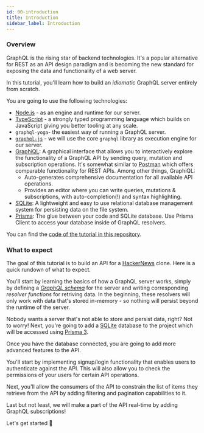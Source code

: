 ```yaml
---
id: 00-introduction
title: Introduction
sidebar_label: Introduction
---
```


### Overview

GraphQL is the rising star of backend technologies. It's a popular alternative for REST as an API design paradigm and is becoming the new
standard for exposing the data and functionality of a web server.

In this tutorial, you'll learn how to build an _idiomatic_ GraphQL server entirely from scratch.

You are going to use the following technologies:

- [Node.js](https://nodejs.org/) - as an engine and runtime for our server.
- [TypeScript](https://www.typescriptlang.org/) - a strongly typed programming language which builds on JavaScript giving you better tooling at any scale.
- `graphql-yoga`- the easiest way of running a GraphQL server.
- [`graphql-js`](https://github.com/graphql/graphql-js) - we will use the core `graphql` library as execution engine for our server.
- [GraphiQL](https://github.com/graphql/graphiql): A graphical interface that allows you to interactively
  explore the functionality of a GraphQL API by sending query, mutation and subscription operations. It's somewhat similar to
  [Postman](https://www.getpostman.com/) which offers comparable functionality for REST APIs. Among other things,
  GraphiQL:
  - Auto-generates comprehensive documentation for all available API operations.
  - Provides an editor where you can write queries, mutations & subscriptions, with auto-completion(!) and syntax
    highlighting.
- [SQLite](https://www.sqlite.org/): A lightweight and easy to use relational database management system for persisting data on the file system.
- [Prisma](https://www.prisma.io/): The glue between your code and SQLite database. Use Prisma Client to access your database inside of
  GraphQL resolvers.

You can find the [code of the tutorial in this repository](https://github.com/dotansimha/graphql-yoga/tree/master/examples/hackernews-node-ts).

### What to expect

The goal of this tutorial is to build an API for a [HackerNews](https://news.ycombinator.com/) clone. Here is a quick
rundown of what to expect.

You'll start by learning the basics of how a GraphQL server works, simply by defining a
[_GraphQL schema_](https://www.prisma.io/blog/graphql-server-basics-the-schema-ac5e2950214e) for the server and writing
corresponding _resolver functions_ for retriving data. In the beginning, these resolvers will only work with data that's stored in-memory -
so nothing will persist beyond the runtime of the server.

Nobody wants a server that's not able to store and persist data, right? Not to worry! Next, you're going to add a
[SQLite](http://sqlite.org/) database to the project which will be accessed using [Prisma 3](https://www.prisma.io/).

Once you have the database connected, you are going to add more advanced features to the API.

You'll start by implementing signup/login functionality that enables users to authenticate against the API. This will
also allow you to check the permissions of your users for certain API operations.

Next, you'll allow the consumers of the API to constrain the list of items they retrieve from the API by adding
filtering and pagination capabilities to it.

Last but not least, we will make a part of the API real-time by adding GraphQL subscriptions!

Let's get started 🚀
